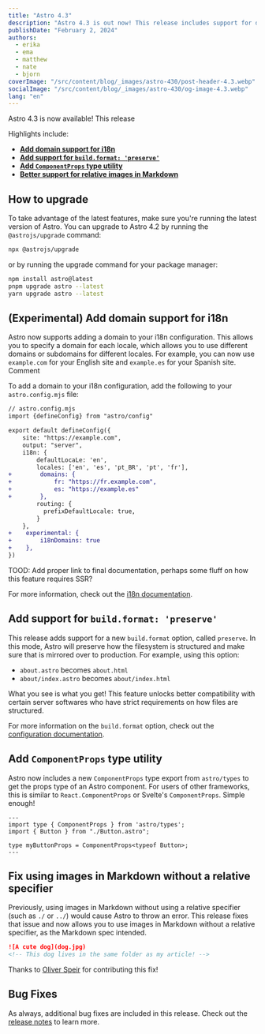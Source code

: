 ```yaml
---
title: "Astro 4.3"
description: "Astro 4.3 is out now! This release includes support for domain routing in i18n, better support for relative images in Markdown, a new `ComponentProps` type export, and more."
publishDate: "February 2, 2024"
authors:
  - erika
  - ema
  - matthew
  - nate
  - bjorn
coverImage: "/src/content/blog/_images/astro-430/post-header-4.3.webp"
socialImage: "/src/content/blog/_images/astro-430/og-image-4.3.webp"
lang: "en"
---
```


Astro 4.3 is now available! This release

Highlights include:

- **[Add domain support for i18n](#experimental-add-domain-support-for-i18n)**
- **[Add support for `build.format: 'preserve'`](#add-support-for-buildformat-preserve)**
- **[Add `ComponentProps` type utility](#add-componentprops-type-utility)**
- **[Better support for relative images in Markdown](#fix-using-images-in-markdown-without-a-relative-specifier)**

## How to upgrade

To take advantage of the latest features, make sure you're running the latest version of Astro. You can upgrade to Astro 4.2 by running the `@astrojs/upgrade` command:

```sh
npx @astrojs/upgrade
```

or by running the upgrade command for your package manager:

```sh
npm install astro@latest
pnpm upgrade astro --latest
yarn upgrade astro --latest
```

## (Experimental) Add domain support for i18n

Astro now supports adding a domain to your i18n configuration. This allows you to specify a domain for each locale, which allows you to use different domains or subdomains for different locales. For example, you can now use `example.com` for your English site and `example.es` for your Spanish site.
Comment

To add a domain to your i18n configuration, add the following to your `astro.config.mjs` file:

```diff lang="js"
// astro.config.mjs
import {defineConfig} from "astro/config"

export default defineConfig({
    site: "https://example.com",
    output: "server",
    i18n: {
        defaultLocaLe: 'en',
        locales: ['en', 'es', 'pt_BR', 'pt', 'fr'],
+        domains: {
+            fr: "https://fr.example.com",
+            es: "https://example.es"
+        },
        routing: {
          prefixDefaultLocale: true,
        }
    },
+    experimental: {
+        i18nDomains: true
+    },
})
```

TOOD: Add proper link to final documentation, perhaps some fluff on how this feature requires SSR?

For more information, check out the [i18n documentation](https://docs.astro.build/reference/configuration#i18n).

## Add support for `build.format: 'preserve'`

This release adds support for a new `build.format` option, called `preserve`. In this mode, Astro will preserve how the filesystem is structured and make sure that is mirrored over to production. For example, using this option:

- `about.astro` becomes `about.html`
- `about/index.astro` becomes `about/index.html`

What you see is what you get! This feature unlocks better compatibility with certain server softwares who have strict requirements on how files are structured.

For more information on the `build.format` option, check out the [configuration documentation](https://docs.astro.build/en/reference/configuration-reference/#buildformat).

## Add `ComponentProps` type utility

Astro now includes a new `ComponentProps` type export from `astro/types` to get the props type of an Astro component. For users of other frameworks, this is similar to `React.ComponentProps` or Svelte's `ComponentProps`. Simple enough!

```astro
---
import type { ComponentProps } from 'astro/types';
import { Button } from "./Button.astro";

type myButtonProps = ComponentProps<typeof Button>;
---
```

## Fix using images in Markdown without a relative specifier

Previously, using images in Markdown without using a relative specifier (such as `./` or `../`) would cause Astro to throw an error. This release fixes that issue and now allows you to use images in Markdown without a relative specifier, as the Markdown spec intended.

```md
![A cute dog](dog.jpg)
<!-- This dog lives in the same folder as my article! -->
```

Thanks to [Oliver Speir](https://github.com/OliverSpeir) for contributing this fix!

## Bug Fixes

As always, additional bug fixes are included in this release. Check out the [release notes](https://github.com/withastro/astro/blob/refs/heads/main/packages/astro/CHANGELOG.md#430) to learn more.
